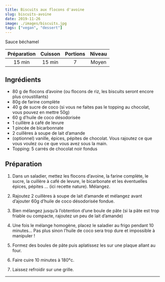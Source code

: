 ```yaml
---
title: Biscuits aux flocons d'avoine
slug: biscuits-avoine
date: 2019-11-26
image: ./images/biscuits.jpg
tags: ["vegan", "dessert"]
---
```


<StyledParagraph>Sauce béchamel</StyledParagraph>

| Préparation | Cuisson | Portions | Niveau |
| :-: | :-: | :-: | :-: |
| 15 min | 15 min | 7 | Moyen |

## Ingrédients
- <ListItem>80 g de flocons d’avoine (ou flocons de riz, les biscuits seront encore plus croustillants)</ListItem>
- <ListItem>80g de farine complète</ListItem>
- <ListItem>40 g de sucre de coco (si vous ne faites pas le topping au chocolat, vous pouvez en mettre 50g)</ListItem>
- <ListItem>60 g d’huile de coco désodorisée</ListItem>
- <ListItem>1 cuillère à café de levure</ListItem>
- <ListItem>1 pincée de bicarbonnate</ListItem>
- <ListItem>2 cuillères à soupe de lait d’amande</ListItem>
- <ListItem>(optionnel) vanille, épices, pépites de chocolat. Vous rajoutez ce que vous voulez ou ce que vous avez sous la main.</ListItem>
- <ListItem>Topping: 5 carrés de chocolat noir fondus</ListItem>

## Préparation

1. Dans un saladier, mettez les flocons d’avoine, la farine complète, le sucre, la cuillère à café de levure, le bicarbonate et les éventuelles épices, pépites … (ici recette nature). Mélangez.

2. Rajoutez 2 cuillères à soupe de lait d’amande et mélangez avant d’ajouter 60g d’huile de coco désodorisée fondue.

3. Bien mélangez jusqu’à l’obtention d’une boule de pâte (si la pâte est trop friable ou compacte, rajoutez un peu de lait d’amande)

4. Une fois le mélange homogène, placez le saladier au frigo pendant 10 minutes… Pas plus sinon l’huile de coco sera trop dure et impossible à manipuler !

5. Formez des boules de pâte puis aplatissez les sur une plaque allant au four.

6. Faire cuire 10 minutes à 180°c.

7. Laissez refroidir sur une grille.

---
